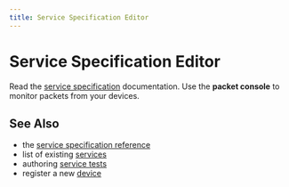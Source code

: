 ```yaml
---
title: Service Specification Editor
---
```



# Service Specification Editor

Read the [service specification](/reference/service-specification) documentation. 
Use the <strong>packet console</strong> to monitor packets from your devices.

<ServiceSpecificationEditor />

## See Also

* the [service specification reference](/reference/service-specification/)
* list of existing [services](/services/)
* authoring [service tests](/tools/service-test/)
* register a new [device](/tools/device-registration/)